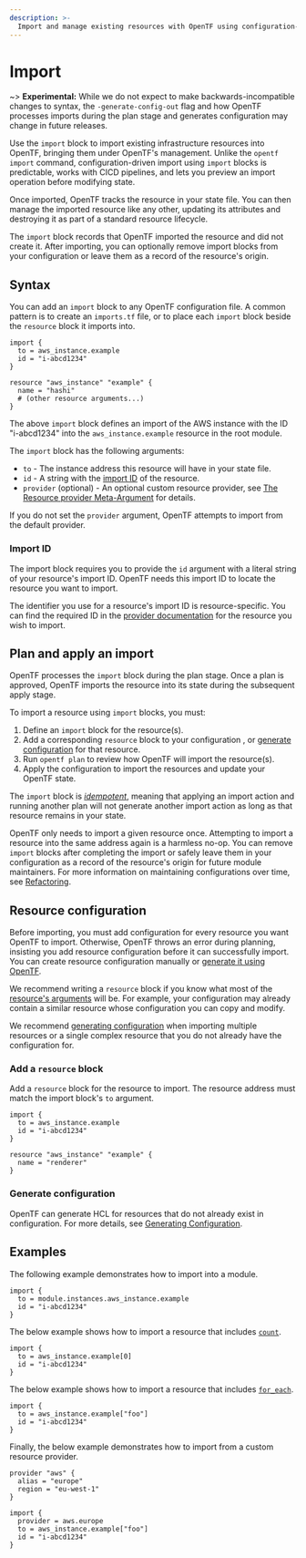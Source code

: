 ```yaml
---
description: >-
  Import and manage existing resources with OpenTF using configuration-driven import.
---
```


# Import

~> **Experimental:** While we do not expect to make backwards-incompatible changes to syntax, the `-generate-config-out` flag and how OpenTF processes imports during the plan stage and generates configuration may change in future releases.

Use the `import` block to import existing infrastructure resources into OpenTF, bringing them under OpenTF's management. Unlike the `opentf import` command, configuration-driven import using `import` blocks is predictable, works with CICD pipelines, and lets you preview an import operation before modifying state.

Once imported, OpenTF tracks the resource in your state file. You can then manage the imported resource like any other, updating its attributes and destroying it as part of a standard resource lifecycle.

The `import` block records that OpenTF imported the resource and did not create it. After importing, you can optionally remove import blocks from your configuration or leave them as a record of the resource's origin.

## Syntax

You can add an `import` block to any OpenTF configuration file. A common pattern is to create an `imports.tf` file, or to place each `import` block beside the `resource` block it imports into.

```hcl
import {
  to = aws_instance.example
  id = "i-abcd1234"
}

resource "aws_instance" "example" {
  name = "hashi"
  # (other resource arguments...)
}
```

The above `import` block defines an import of the AWS instance with the ID "i-abcd1234" into the `aws_instance.example` resource in the root module.

The `import` block has the following arguments:
- `to` - The instance address this resource will have in your state file.
- `id` - A string with the [import ID](#import-id) of the resource.
- `provider` (optional) - An optional custom resource provider, see [The Resource provider Meta-Argument](/docs/language/meta-arguments/resource-provider) for details.

If you do not set the `provider` argument, OpenTF attempts to import from the default provider.

### Import ID

The import block requires you to provide the `id` argument with a literal string of your resource's import ID. OpenTF needs this import ID to locate the resource you want to import.

The identifier you use for a resource's import ID is resource-specific. You can find the required ID in the [provider documentation](https://registry.terraform.io/browse/providers) for the resource you wish to import.

## Plan and apply an import

OpenTF processes the `import` block during the plan stage. Once a plan is approved, OpenTF imports the resource into its state during the subsequent apply stage.

To import a resource using `import` blocks, you must:
1. Define an `import` block for the resource(s).
1. Add a corresponding `resource` block to your configuration , or [generate configuration](/docs/language/import/generating-configuration) for that resource.
1. Run `opentf plan` to review how OpenTF will import the resource(s).
1. Apply the configuration to import the resources and update your OpenTF state.

The `import` block is [_idempotent_](https://en.wikipedia.org/wiki/Idempotence), meaning that applying an import action and running another plan will not generate another import action as long as that resource remains in your state.

OpenTF only needs to import a given resource once. Attempting to import a resource into the same address again is a harmless no-op. You can remove `import` blocks after completing the import or safely leave them in your configuration as a record of the resource's origin for future module maintainers. For more information on maintaining configurations over time, see [Refactoring](/docs/language/modules/develop/refactoring).

## Resource configuration

Before importing, you must add configuration for every resource you want OpenTF to import. Otherwise, OpenTF throws an error during planning, insisting you add resource configuration before it can successfully import. You can create resource configuration manually or [generate it using OpenTF](/docs/language/import/generating-configuration).

We recommend writing a `resource` block if you know what most of the [resource's arguments](/docs/language/resources/syntax#resource-arguments) will be. For example, your configuration may already contain a similar resource whose configuration you can copy and modify.

We recommend [generating configuration](/docs/language/import/generating-configuration) when importing multiple resources or a single complex resource that you do not already have the configuration for.

### Add a `resource` block

Add a `resource` block for the resource to import. The resource address must match the import block's `to` argument. 

```hcl
import {
  to = aws_instance.example
  id = "i-abcd1234"
}

resource "aws_instance" "example" {
  name = "renderer"
}
```

### Generate configuration

OpenTF can generate HCL for resources that do not already exist in configuration.
For more details, see [Generating Configuration](/docs/language/import/generating-configuration).

## Examples

The following example demonstrates how to import into a module.

```hcl
import {
  to = module.instances.aws_instance.example
  id = "i-abcd1234"
}
```

The below example shows how to import a resource that includes [`count`](/docs/language/meta-arguments/count).

```hcl
import {
  to = aws_instance.example[0]
  id = "i-abcd1234"
}
```


The below example shows how to import a resource that includes [`for_each`](/docs/language/meta-arguments/for_each).
```hcl
import {
  to = aws_instance.example["foo"]
  id = "i-abcd1234"
}
```

Finally, the below example demonstrates how to import from a custom resource provider.

```hcl
provider "aws" {
  alias = "europe"
  region = "eu-west-1"
}

import {
  provider = aws.europe
  to = aws_instance.example["foo"]
  id = "i-abcd1234"
}
```
